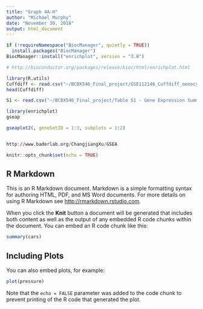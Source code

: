 ```yaml
---
title: "Graph 4A-H"
author: "Michael Murphy"
date: "November 30, 2018"
output: html_document
---
```





```r
if (!requireNamespace("BiocManager", quietly = TRUE))
  install.packages("BiocManager")
BiocManager::install("enrichplot", version = "3.8")

# http://bioconductor.org/packages/release/bioc/html/enrichplot.html
```


```r
library(R.utils)
Cuffdiff <- read.csv("~/BCBX546_Final_project/GSE112146_Cuffdiff_oenocyte_translation_all_samples_annotated.xlsx", fill=TRUE, skipNul=TRUE)
head(Cuffdiff)
```


```r
S1 <- read.csv("~/BCBX546_Final_project/Table S1 - Gene Expression Summary - List 2.csv")
```

```r
library(enrichplot)
gseap

gseaplot2(, geneSetID = 1:3, subplots = 1:2)


http://www.baderlab.org/ChangjiangXu/GSEA

```


```r
knitr::opts_chunk$set(echo = TRUE)
```

## R Markdown

This is an R Markdown document. Markdown is a simple formatting syntax for authoring HTML, PDF, and MS Word documents. For more details on using R Markdown see <http://rmarkdown.rstudio.com>.

When you click the **Knit** button a document will be generated that includes both content as well as the output of any embedded R code chunks within the document. You can embed an R code chunk like this:

```r
summary(cars)
```

## Including Plots

You can also embed plots, for example:

```r
plot(pressure)
```

Note that the `echo = FALSE` parameter was added to the code chunk to prevent printing of the R code that generated the plot.
